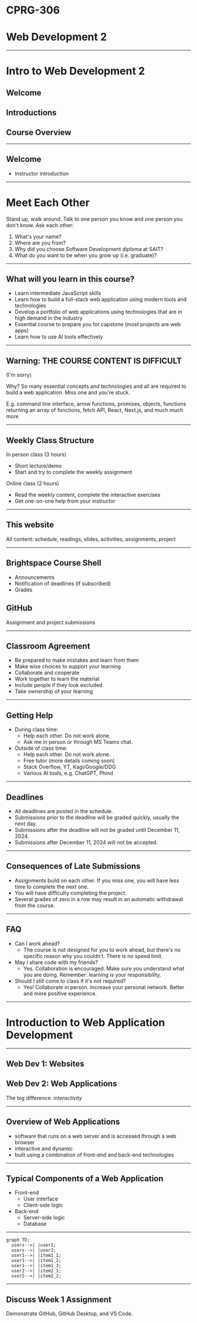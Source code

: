 # CPRG-306

# Web Development 2

---

# Intro to Web Development 2

## Welcome

## Introductions

## Course Overview

---

## Welcome

- Instructor introduction

---

# Meet Each Other

Stand up, walk around. Talk to one person you know and one person you don't know. Ask each other:

1. What's your name?
2. Where are you from?
3. Why did you choose Software Development diploma at SAIT?
4. What do you want to be when you grow up (i.e. graduate)?

---

## What will you learn in this course?

- Learn intermediate JavaScript skills
- Learn how to build a full-stack web application using modern tools and technologies
- Develop a portfolio of web applications using technologies that are in high demand in the industry
- Essential course to prepare you for capstone (most projects are web apps)
- Learn how to use AI tools effectively

---

## Warning: THE COURSE CONTENT IS DIFFICULT

(I'm sorry)

Why? So many essential concepts and technologies and all are required to build a web application. Miss one and you're stuck.

E.g. command line interface, arrow functions, promises, objects, functions returning an array of functions, fetch API, React, Next.js, and much much more

---

## Weekly Class Structure

In person class (3 hours)

- Short lecture/demo
- Start and try to complete the weekly assignment

Online class (2 hours)

- Read the weekly content, complete the interactive exercises
- Get one-on-one help from your instructor

---

## This website

All content: schedule, readings, slides, activities, assignments, project

---

## Brightspace Course Shell

- Announcements
- Notification of deadlines (if subscribed)
- Grades

## GitHub

Assignment and project submissions

---

## Classroom Agreement

- Be prepared to make mistakes and learn from them
- Make wise choices to support your learning
- Collaborate and cooperate
- Work together to learn the material
- Include people if they look excluded
- Take ownership of your learning

---

## Getting Help

- During class time:
  - Help each other. Do not work alone.
  - Ask me in person or through MS Teams chat.
- Outside of class time:
  - Help each other. Do not work alone.
  - Free tutor (more details coming soon)
  - Stack Overflow, YT, Kagi/Google/DDG
  - Various AI tools, e.g. ChatGPT, Phind

---

## Deadlines

- All deadlines are posted in the schedule.
- Submissions prior to the deadline will be graded quickly, usually the next day.
- Submissions after the deadline will not be graded until December 11, 2024.
- Submissions after December 11, 2024 will not be accepted.

---

## Consequences of Late Submissions

- Assignments build on each other. If you miss one, you will have less time to complete the next one.
- You will have difficulty completing the project.
- Several grades of zero in a row may result in an automatic withdrawal from the course.

---

## FAQ

- Can I work ahead?
  - The course is not designed for you to work ahead, but there's no specific reason why you couldn’t. There is no speed limit.
- May I share code with my friends?
  - Yes. Collaboration is encouraged. Make sure you understand what you are doing. Remember: learning is your responsibility.
- Should I still come to class if it's not required?
  - Yes! Collaborate in person. Increase your personal network. Better and more positive experience.

---

# Introduction to Web Application Development

---

## Web Dev 1: Websites

## Web Dev 2: Web Applications

The big difference: _interactivity_

---

## Overview of Web Applications

- software that runs on a web server and is accessed through a web browser
- interactive and dynamic
- built using a combination of front-end and back-end technologies

---

## Typical Components of a Web Application

- Front-end
  - User interface
  - Client-side logic
- Back-end
  - Server-side logic
  - Database

---

```mermaid
graph TD;
  users-->| |user1;
  users-->| |user2;
  user1-->| |item1_1;
  user1-->| |item1_2;
  user1-->| |item1_3;
  user2-->| |item2_1;
  user2-->| |item2_2;
```

---

## Discuss Week 1 Assignment

Demonstrate GitHub, GitHub Desktop, and VS Code.
